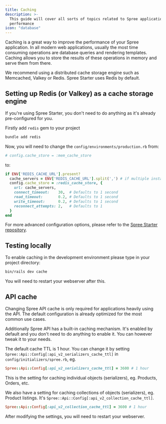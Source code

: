 ```yaml
---
title: Caching
description: >-
  This guide will cover all sorts of topics related to Spree application
  performance
icon: "database"
---
```


Caching is a great way to improve the performance of your Spree application. In all modern web applications, usually the most time consuming operations are database queries and rendering templates. Caching allows you to store the results of these operations in memory and serve them from there.

We recommend using a distributed cache storage engine such as Memcached, Valkey or Redis. Spree Starter uses Redis by default.

## Setting up Redis (or Valkey) as a cache storage engine

<Info>
If you're using Spree Starter, you don't need to do anything as it's already pre-configured for you.
</Info>

Firstly add `redis` gem to your project

```bash
bundle add redis
```

Now, you will need to change the `config/environments/production.rb` from:

```ruby
# config.cache_store = :mem_cache_store
```

to:

```ruby
if ENV['REDIS_CACHE_URL'].present?
  cache_servers = ENV['REDIS_CACHE_URL'].split(',') # if multiple instances are provided
  config.cache_store = :redis_cache_store, {
    url: cache_servers,
    connect_timeout:    30,  # Defaults to 1 second
    read_timeout:       0.2, # Defaults to 1 second
    write_timeout:      0.2, # Defaults to 1 second
    reconnect_attempts: 2,   # Defaults to 1
  }
end
```

For more advanced configuration options, please refer to the [Spree Starter repository](https://github.com/spree/spree_starter/blob/main/config/environments/production.rb#L72).

## Testing locally

To enable caching in the development environment please type in your project directory:

```bash
bin/rails dev cache
```

You will need to restart your webserver after this.

## API cache

<Info>
Changing Spree API cache is only required for applications heavily using the API. The default configuration is already optimized for the most common use cases.
</Info>

Additionally Spree API has a built-in caching mechanism. It's enabled by default and you don't need to do anything to enable it. You can however tweak it to your needs.

The default cache TTL is 1 hour. You can change it by setting `Spree::Api::Config[:api_v2_serializers_cache_ttl]` in `config/initializers/spree.rb`, eg.

```ruby
Spree::Api::Config[:api_v2_serializers_cache_ttl] = 3600 # 1 hour
```

This is the setting for caching individual objects (serializers), eg. Products, Orders, etc.

We also have a setting for caching collections of objects (serializers), eg. Product listings. It's `Spree::Api::Config[:api_v2_collection_cache_ttl]`.

```ruby
Spree::Api::Config[:api_v2_collection_cache_ttl] = 3600 # 1 hour
```

After modifying the settings, you will need to restart your webserver.
